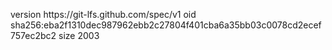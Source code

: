 version https://git-lfs.github.com/spec/v1
oid sha256:eba2f1310dec987962ebb2c27804f401cba6a35bb03c0078cd2ecef757ec2bc2
size 2003
